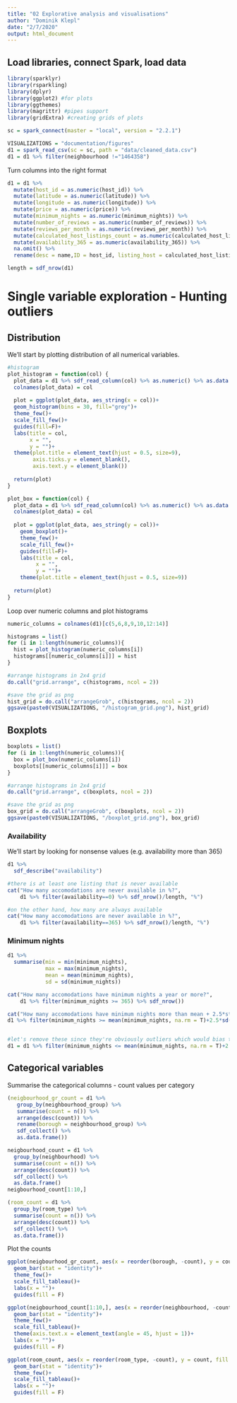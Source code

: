 ```yaml
---
title: "02 Explorative analysis and visualisations"
author: "Dominik Klepl"
date: "2/7/2020"
output: html_document
---
```


## Load libraries, connect Spark, load data
```r
library(sparklyr)
library(rsparkling)
library(dplyr)
library(ggplot2) #for plots
library(ggthemes)
library(magrittr) #pipes support
library(gridExtra) #creating grids of plots

sc = spark_connect(master = "local", version = "2.2.1")

VISUALIZATIONS = "documentation/figures"
d1 = spark_read_csv(sc = sc, path = "data/cleaned_data.csv")
d1 = d1 %>% filter(neighbourhood !="1464358")
```

Turn columns into the right format
```r
d1 = d1 %>% 
  mutate(host_id = as.numeric(host_id)) %>%
  mutate(latitude = as.numeric(latitude)) %>%
  mutate(longitude = as.numeric(longitude)) %>%
  mutate(price = as.numeric(price)) %>%
  mutate(minimum_nights = as.numeric(minimum_nights)) %>%
  mutate(number_of_reviews = as.numeric(number_of_reviews)) %>%
  mutate(reviews_per_month = as.numeric(reviews_per_month)) %>%
  mutate(calculated_host_listings_count = as.numeric(calculated_host_listings_count)) %>%
  mutate(availability_365 = as.numeric(availability_365)) %>%
  na.omit() %>%
  rename(desc = name,ID = host_id, listing_host = calculated_host_listings_count, availability = availability_365)

length = sdf_nrow(d1)
```


# Single variable exploration - Hunting outliers

## Distribution
We'll start by plotting distribution of all numerical variables.
```r
#histogram
plot_histogram = function(col) {
  plot_data = d1 %>% sdf_read_column(col) %>% as.numeric() %>% as.data.frame()
  colnames(plot_data) = col
  
  plot = ggplot(plot_data, aes_string(x = col))+
  geom_histogram(bins = 30, fill="grey")+
  theme_few()+
  scale_fill_few()+
  guides(fill=F)+
  labs(title = col,
       x = "",
       y = "")+
  theme(plot.title = element_text(hjust = 0.5, size=9),
        axis.ticks.y = element_blank(),
        axis.text.y = element_blank())
  
  return(plot)
}

plot_box = function(col) {
  plot_data = d1 %>% sdf_read_column(col) %>% as.numeric() %>% as.data.frame()
  colnames(plot_data) = col
  
  plot = ggplot(plot_data, aes_string(y = col))+
    geom_boxplot()+
    theme_few()+
    scale_fill_few()+
    guides(fill=F)+
    labs(title = col,
         x = "",
         y = "")+
    theme(plot.title = element_text(hjust = 0.5, size=9))
  
  return(plot)
}
```

Loop over numeric columns and plot histograms
```r
numeric_columns = colnames(d1)[c(5,6,8,9,10,12:14)]

histograms = list()
for (i in 1:length(numeric_columns)){
  hist = plot_histogram(numeric_columns[i])
  histograms[[numeric_columns[i]]] = hist
}

#arrange histograms in 2x4 grid
do.call("grid.arrange", c(histograms, ncol = 2))

#save the grid as png
hist_grid = do.call("arrangeGrob", c(histograms, ncol = 2))
ggsave(paste0(VISUALIZATIONS, "/histogram_grid.png"), hist_grid)
```

## Boxplots
```r
boxplots = list()
for (i in 1:length(numeric_columns)){
  box = plot_box(numeric_columns[i])
  boxplots[[numeric_columns[i]]] = box
}

#arrange histograms in 2x4 grid
do.call("grid.arrange", c(boxplots, ncol = 2))

#save the grid as png
box_grid = do.call("arrangeGrob", c(boxplots, ncol = 2))
ggsave(paste0(VISUALIZATIONS, "/boxplot_grid.png"), box_grid)
```



### Availability
We'll start by looking for nonsense values (e.g. availability more than 365)
```r
d1 %>%
  sdf_describe("availability")

#there is at least one listing that is never available
cat("How many accomodations are never available in %?",
    d1 %>% filter(availability==0) %>% sdf_nrow()/length, "%")

#on the other hand, how many are always available
cat("How many accomodations are never available in %?",
    d1 %>% filter(availability==365) %>% sdf_nrow()/length, "%")
```

### Minimum nights
```r
d1 %>%
  summarise(min = min(minimum_nights),
            max = max(minimum_nights),
            mean = mean(minimum_nights),
            sd = sd(minimum_nights))

cat("How many accomodations have minimum nights a year or more?",
    d1 %>% filter(minimum_nights >= 365) %>% sdf_nrow())

cat("How many accomodations have minimum nights more than mean + 2.5*standard deviation?",
d1 %>% filter(minimum_nights >= mean(minimum_nights, na.rm = T)+2.5*sd(minimum_nights, na.rm = T)) %>% sdf_nrow())


#let's remove these since they're obviously outliers which would bias the analysis
d1 = d1 %>% filter(minimum_nights <= mean(minimum_nights, na.rm = T)+2.5*sd(minimum_nights, na.rm = T))
```

## Categorical variables

Summarise the categorical columns - count values per category
```r
(neigbourhood_gr_count = d1 %>%
   group_by(neighbourhood_group) %>%
   summarise(count = n()) %>%
   arrange(desc(count)) %>%
   rename(borough = neighbourhood_group) %>%
   sdf_collect() %>%
   as.data.frame())

neigbourhood_count = d1 %>%
  group_by(neighbourhood) %>%
  summarise(count = n()) %>%
  arrange(desc(count)) %>%
  sdf_collect() %>%
  as.data.frame()
neigbourhood_count[1:10,]

(room_count = d1 %>%
  group_by(room_type) %>%
  summarise(count = n()) %>%
  arrange(desc(count)) %>%
  sdf_collect() %>%
  as.data.frame())
```

Plot the counts
```r
ggplot(neigbourhood_gr_count, aes(x = reorder(borough, -count), y = count, fill = borough))+
  geom_bar(stat = "identity")+
  theme_few()+
  scale_fill_tableau()+
  labs(x = "")+
  guides(fill = F)

ggplot(neigbourhood_count[1:10,], aes(x = reorder(neighbourhood, -count), y = count, fill = neighbourhood))+
  geom_bar(stat = "identity")+
  theme_few()+
  scale_fill_tableau()+
  theme(axis.text.x = element_text(angle = 45, hjust = 1))+
  labs(x = "")+
  guides(fill = F)

ggplot(room_count, aes(x = reorder(room_type, -count), y = count, fill = room_type))+
  geom_bar(stat = "identity")+
  theme_few()+
  scale_fill_tableau()+
  labs(x = "")+
  guides(fill = F)
```


